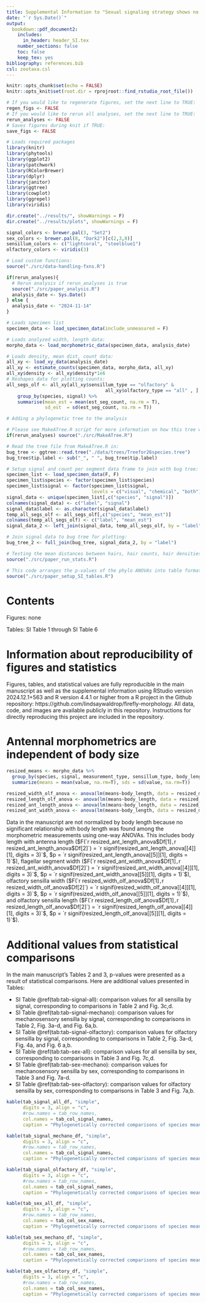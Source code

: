 ```yaml
---
title: Supplemental Information to "Sexual signaling strategy shows no influence on the morphometrics of firefly's primary olfactory organs"
date: "`r Sys.Date()`"
output: 
  bookdown::pdf_document2:
    includes: 
      in_header: header_SI.tex
    number_sections: false
    toc: false
    keep_tex: yes
bibliography: references.bib
csl: zootaxa.csl
---
```



```r
knitr::opts_chunk$set(echo = FALSE)
knitr::opts_knit$set(root.dir = rprojroot::find_rstudio_root_file())

# If you would like to regenerate figures, set the next line to TRUE:
regen_figs <- FALSE
# If you would like to rerun all analyses, set the next line to TRUE:
rerun_analyses <- FALSE
# Saves figures during knit if TRUE: 
save_figs <- FALSE

# Loads required packages
library(knitr)
library(phytools)
library(ggplot2)
library(patchwork)
library(RColorBrewer)
library(dplyr)
library(janitor)
library(ggtree)
library(cowplot)
library(ggrepel)
library(viridis)

dir.create("../results/", showWarnings = F)
dir.create("../results/plots", showWarnings = F)

signal_colors <- brewer.pal(3, "Set2")
sex_colors <- brewer.pal(8, "Dark2")[c(2,3,8)]
sensillum_colors <- c("lightcoral", "steelblue1")
olfactory_colors <- viridis(3)
```

```r
# Load custom functions:
source("./src/data-handling-fxns.R")

if(rerun_analyses){
  # Rerun analysis if rerun_analyses is true
  source("./src/paper_analysis.R")
  analysis_date <- Sys.Date()
} else {
  analysis_date <- "2024-11-14"
}

# Loads specimen list
specimen_data <- load_specimen_data(include_unmeasured = F)

# Loads analyzed width, length data: 
morpho_data <- load_morphometric_data(specimen_data, analysis_date)

# Loads density, mean dist, count data:
all_xy <- load_xy_data(analysis_date)
all_xy <- estimate_counts(specimen_data, morpho_data, all_xy)
all_xy$density <- all_xy$density*1e6
# Reshapes data for plotting counts: 
all_segs_olf <- all_xy[all_xy$sensillum_type == "olfactory" &
                                    all_xy$olfactory_type == "all" , ]  %>%
    group_by(species, signal) %>%
    summarise(mean_est = mean(est_seg_count, na.rm = T), 
              sd_est  = sd(est_seg_count, na.rm = T))


```

```r
# Adding a phylogenetic tree to the analysis

# Please see MakeATree.R script for more information on how this tree was constructed.
if(rerun_analyses) source("./src/MakeATree.R")

# Read the tree file from MakeATree.R in: 
bug_tree <- ggtree::read.tree("./data/trees/Treefor26species.tree") 
bug_tree$tip.label <- sub("_", " ", bug_tree$tip.label)

# Setup signal and count per segment data frame to join with bug tree:
specimen_list <- load_specimen_data(F, F)
specimen_list$species <- factor(specimen_list$species)
specimen_list$signal <- factor(specimen_list$signal, 
                               levels = c("visual", "chemical", "both"))
signal_data <- unique(specimen_list[,c("species", "signal")])
colnames(signal_data) <- c("label", "signal")
signal_data$label <- as.character(signal_data$label)
temp_all_segs_olf <- all_segs_olf[,c("species", "mean_est")]
colnames(temp_all_segs_olf) <- c("label", "mean_est")
signal_data_2 <- left_join(signal_data, temp_all_segs_olf, by = "label")

# Join signal data to bug tree for plotting:
bug_tree_2 <- full_join(bug_tree, signal_data_2, by = "label")
```


```r
# Testing the mean distances between hairs, hair counts, hair densities, and hair fractions with a phylogenetically corrected ANOVA. Each test line will generate the phylo ANOVA, a regular ANOVA (uncorrected), and a plot that shows the comparison. Many of the plots are used below in the manuscript. The p-values from the phylo ANOVAs are compiled in the tables below.  
source("./src/paper_run_stats.R")
```

```r
# This code arranges the p-values of the phylo ANOVAs into table format
source("./src/paper_setup_SI_tables.R")
```

# Contents

Figures: none

Tables: SI Table 1 through SI Table 6

# Information about reproducibility of figures and statistics

Figures, tables, and statistical values are fully reproducible in the main manuscript as well as the supplemental information using RStudio version 2024.12.1+563 and R version 4.4.1 or higher from a R project in the Github repository: https://github.com/lindsaywaldrop/firefly-morphology. All data, code, and images are available publicly in this repository. Instructions for directly reproducing this project are included in the repository. 

# Antennal morphometrics are independent of body size

```r
resized_means <- morpho_data %>%
  group_by(species, signal, measurement_type, sensillum_type, body_length) %>%
  summarize(means = mean(value, na.rm=T), sds = sd(value, na.rm=T))

resized_width_olf_anova <- anova(lm(means~body_length, data = resized_means[resized_means$measurement_type == "sensillum width med" & resized_means$sensillum_type == "olfactory",]))
resized_length_olf_anova <- anova(lm(means~body_length, data = resized_means[resized_means$measurement_type == "sensillum length" & resized_means$sensillum_type == "olfactory",]))
resized_ant_length_anova <- anova(lm(means~body_length, data = resized_means[resized_means$measurement_type == "antenna length",]))
resized_ant_width_anova <- anova(lm(means~body_length, data = resized_means[resized_means$measurement_type == "segment width",]))

```
Data in the manuscript are not normalized by body length because no significant relationship with body length was found among the morphometric measurements using one-way ANOVAs. This includes body length with
antenna length ($F(`r resized_ant_length_anova$Df[1]`, `r resized_ant_length_anova$Df[2]`) = `r signif(resized_ant_length_anova[[4]][1], digits = 3)`$, $p = `r signif(resized_ant_length_anova[[5]][1], digits = 1)`$), 
flagellar segment width ($F(`r resized_ant_width_anova$Df[1]`, `r resized_ant_width_anova$Df[2]`) = `r signif(resized_ant_width_anova[[4]][1], digits = 3)`$, $p = `r signif(resized_ant_width_anova[[5]][1], digits = 1)`$),
olfactory sensilla width ($F(`r resized_width_olf_anova$Df[1]`, `r resized_width_olf_anova$Df[2]`) = `r signif(resized_width_olf_anova[[4]][1], digits = 3)`$, $p = `r signif(resized_width_olf_anova[[5]][1], digits = 1)`$), and
olfactory sensilla length ($F(`r resized_length_olf_anova$Df[1]`, `r resized_length_olf_anova$Df[2]`) = `r signif(resized_length_olf_anova[[4]][1], digits = 3)`$, $p = `r signif(resized_length_olf_anova[[5]][1], digits = 1)`$).

# Additional values from statistical comparisons

In the main manuscript's Tables 2 and 3, p-values were presented as a result of statistical comparisons. Here are additional values presented in Tables:

 - SI Table \@ref(tab:tab-signal-all): comparison values for all sensilla by signal, corresponding to comparisons in Table 2 and Fig. 3c,d. 
 - SI Table \@ref(tab:tab-signal-mechano): comparison values for mechanosensory sensilla by signal, corresponding to comparisons in Table 2, Fig. 3a-d, and Fig. 6a,b.
 - SI Table \@ref(tab:tab-signal-olfactory): comparison values for olfactory sensilla by signal, corresponding to comparisons in Table 2, Fig. 3a-d, Fig. 4a, and Fig. 6 a,b.
 - SI Table \@ref(tab:tab-sex-all): comparison values for all sensilla by sex, corresponding to comparisons in Table 3 and Fig. 7c,d. 
 - SI Table \@ref(tab:tab-sex-mechano): comparison values for mechanosensory sensilla by sex, corresponding to comparisons in Table 3 and Fig. 7a-d.
 - SI Table \@ref(tab:tab-sex-olfactory): comparison values for olfactory sensilla by sex, corresponding to comparisons in Table 3 and Fig. 7a,b. 
 
 
 
```r
kable(tab_signal_all_df, "simple",
      digits = 3, align = "c",
      #row.names = tab_row_names,
      col.names = tab_col_signal_names,
      caption = "Phylogenetically corrected comparisons of species means against signal type for all sensilla. Statistical scores ($n$, sample size; $F$-values; $p$-values) included for each comparsion of sensillum width, sensillum length, sensilla density, mean distances between sensilla, mean count of sensilla per segment, and mean fraction of sensilla.")
```


```r
kable(tab_signal_mechano_df, "simple",
      digits = 3, align = "c",
      #row.names = tab_row_names,
      col.names = tab_col_signal_names,
      caption = "Phylogenetically corrected comparisons of species means against signal type for mechanosensory sensilla. Statistical scores ($n$, sample size; $F$-values; $p$-values) included for each comparsion of sensillum width, sensillum length, sensilla density, mean distances between sensilla, mean count of sensilla per segment, and mean fraction of sensilla.")
```

```r
kable(tab_signal_olfactory_df, "simple",
      digits = 3, align = "c",
      #row.names = tab_row_names,
      col.names = tab_col_signal_names,
      caption = "Phylogenetically corrected comparisons of species means against signal type for olfactory sensilla. Statistical scores ($n$, sample size; $F$-values; $p$-values) included for each comparsion of sensillum width, sensillum length, sensilla density, mean distances between sensilla, mean count of sensilla per segment, and mean fraction of sensilla.")
```


```r
kable(tab_sex_all_df, "simple",
      digits = 3, align = "c",
      #row.names = tab_row_names,
      col.names = tab_col_sex_names,
      caption = "Phylogenetically corrected comparisons of species means against sex type for all sensilla. Statistical scores ($n$, sample size; $F$-values; $p$-values) included for each comparsion of sensillum width, sensillum length, sensilla density, mean distances between sensilla, mean count of sensilla per segment, and mean fraction of sensilla.")
```

```r
kable(tab_sex_mechano_df, "simple",
      digits = 3, align = "c",
      #row.names = tab_row_names,
      col.names = tab_col_sex_names,
      caption = "Phylogenetically corrected comparisons of species means against sex type for mechanosensory sensilla. Statistical scores ($n$, sample size; $F$-values; $p$-values) included for each comparsion of sensillum width, sensillum length, sensilla density, mean distances between sensilla, mean count of sensilla per segment, and mean fraction of sensilla.")
```

```r
kable(tab_sex_olfactory_df, "simple",
      digits = 3, align = "c",
      #row.names = tab_row_names,
      col.names = tab_col_sex_names,
      caption = "Phylogenetically corrected comparisons of species means against sex type for mechanosensory sensilla. Statistical scores ($n$, sample size; $F$-values; $p$-values) included for each comparsion of sensillum width, sensillum length, sensilla density, mean distances between sensilla, mean count of sensilla per segment, and mean fraction of sensilla.")
```
